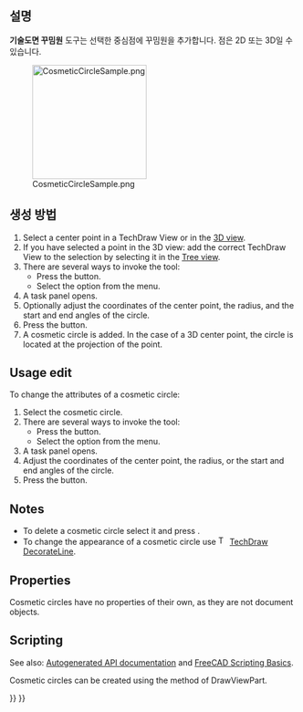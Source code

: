 <languages/>

{{Docnav
|[[TechDraw_2PointCosmeticLine/ko|2점 꾸밈선]]
|[[TechDraw_DecorateLine/ko|선꾸미기]]
|[[TechDraw_Workbench/ko|기술도면 작업대]]
|IconL=TechDraw_2PointCosmeticLine.svg
|IconR=TechDraw_DecorateLine.svg
|IconC=Workbench_TechDraw.svg
}}

{{GuiCommand
|Name=기술도면 꾸밈원
|MenuLocation=기술도면→ 선 추가 → 꾸밈원 추가
|Workbenches=[[TechDraw_Workbench/ko|기술도면 작업대]]
|Version=1.0
|SeeAlso=[[TechDraw_2PointCosmeticLine/ko|기술도면 2점 꾸밈선]]
}}

<span id="Description"></span>
==설명==

'''기술도면 꾸밈원''' 도구는 선택한 중심점에 꾸밈원을 추가합니다. 점은 2D 또는 3D일 수 있습니다.

[[Image:CosmeticCircleSample.png|200px]]

{{Caption|꾸밈원}}

<span id="Usage_create"></span>
== 생성 방법 ==

<div lang="en" dir="ltr" class="mw-content-ltr">
# Select a center point in a TechDraw View or in the [[3D_view|3D view]].
# If you have selected a point in the 3D view: add the correct TechDraw View to the selection by selecting it in the [[Tree_view|Tree view]].
# There are several ways to invoke the tool:
#* Press the {{Button|[[Image:TechDraw_CosmeticCircle.svg|16px]] [[TechDraw_CosmeticCircle|Add Cosmetic Circle]]}} button.
#* Select the {{MenuCommand|TechDraw → Add Lines → [[Image:TechDraw_CosmeticCircle.svg|16px]] Add Cosmetic Circle}} option from the menu.
# A task panel opens.
# Optionally adjust the coordinates of the center point, the radius, and the start and end angles of the circle.
# Press the {{Button|OK}} button.
# A cosmetic circle is added. In the case of a 3D center point, the circle is located at the projection of the point.
</div>

<div lang="en" dir="ltr" class="mw-content-ltr">
==Usage edit==
</div>

<div lang="en" dir="ltr" class="mw-content-ltr">
To change the attributes of a cosmetic circle:
</div>

<div lang="en" dir="ltr" class="mw-content-ltr">
# Select the cosmetic circle.
# There are several ways to invoke the tool:
#* Press the {{Button|[[Image:TechDraw_CosmeticCircle.svg|16px]] [[TechDraw_CosmeticCircle|Add Cosmetic Circle]]}} button.
#* Select the {{MenuCommand|TechDraw → Add Lines → [[Image:TechDraw_CosmeticCircle.svg|16px]] Add Cosmetic Circle}} option from the menu.
# A task panel opens.
# Adjust the coordinates of the center point, the radius, or the start and end angles of the circle.
# Press the {{Button|OK}} button.
</div>

<div lang="en" dir="ltr" class="mw-content-ltr">
==Notes==
</div>

<div lang="en" dir="ltr" class="mw-content-ltr">
* To delete a cosmetic circle select it and press {{KEY|Delete}}.
* To change the appearance of a cosmetic circle use [[Image:TechDraw_DecorateLine.svg|16px]] [[TechDraw_DecorateLine|TechDraw DecorateLine]].
</div>

<div lang="en" dir="ltr" class="mw-content-ltr">
==Properties==
</div>

<div lang="en" dir="ltr" class="mw-content-ltr">
Cosmetic circles have no properties of their own, as they are not document objects.
</div>

<div lang="en" dir="ltr" class="mw-content-ltr">
==Scripting==
</div>

<div lang="en" dir="ltr" class="mw-content-ltr">
See also: [https://freecad.github.io/SourceDoc/ Autogenerated API documentation] and [[FreeCAD_Scripting_Basics|FreeCAD Scripting Basics]].
</div>

<div lang="en" dir="ltr" class="mw-content-ltr">
Cosmetic circles can be created using the {{Incode|makeCosmeticCircle(center, radius, start angle, end angle)}} method of DrawViewPart.
</div>


{{Docnav
|[[TechDraw_2PointCosmeticLine/ko|2점 꾸밈선]]
|[[TechDraw_DecorateLine/ko|선꾸미기]]
|[[TechDraw_Workbench/ko|기술도면 작업대]]
|IconL=TechDraw_2PointCosmeticLine.svg
|IconR=TechDraw_DecorateLine.svg
|IconC=Workbench_TechDraw.svg
}}

{{TechDraw_Tools_navi{{#translation:}}}}
{{Userdocnavi{{#translation:}}}}